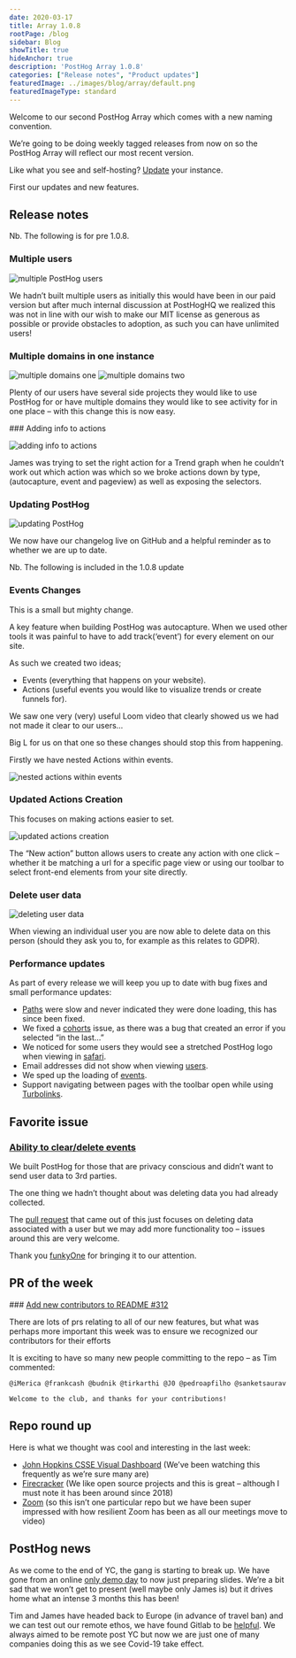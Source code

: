 ```yaml
---
date: 2020-03-17
title: Array 1.0.8
rootPage: /blog
sidebar: Blog
showTitle: true
hideAnchor: true
description: 'PostHog Array 1.0.8'
categories: ["Release notes", "Product updates"]
featuredImage: ../images/blog/array/default.png
featuredImageType: standard
---
```


Welcome to our second PostHog Array which comes with a new naming convention.

We’re going to be doing weekly tagged releases from now on so the PostHog Array will reflect our most recent version.

Like what you see and self-hosting? [Update](/docs/self-host/configure/upgrading-posthog) your instance.

First our updates and new features.

## Release notes

Nb. The following is for pre 1.0.8.

### Multiple users

![multiple PostHog users](../images/03/inviteteamgif.gif)

We hadn’t built multiple users as initially this would have been in our paid version but after much internal discussion at PostHogHQ we realized this was not in line with our wish to make our MIT license as generous as possible or provide obstacles to adoption, as such you can have unlimited users!

### Multiple domains in one instance

![multiple domains one](https://user-images.githubusercontent.com/53387/75904121-eae5c280-5e42-11ea-9ee6-5755c81d7610.gif)
![multiple domains two](https://user-images.githubusercontent.com/53387/75904124-ed481c80-5e42-11ea-84b3-3e5ddc301d38.gif)

Plenty of our users have several side projects they would like to use PostHog for or have multiple domains they would like to see activity for in one place – with this change this is now easy.

### Adding info to actions

![adding info to actions](../images/03/actiontrendscss.gif)

James was trying to set the right action for a Trend graph when he couldn’t work out which action was which so we broke actions down by type, (autocapture, event and pageview) as well as exposing the selectors.

### Updating PostHog

![updating PostHog](../images/03/changelogtoolbar.gif)

We now have our changelog live on GitHub and a helpful reminder as to whether we are up to date.

Nb. The following is included in the 1.0.8 update

### Events Changes

This is a small but mighty change.

A key feature when building PostHog was autocapture. When we used other tools it was painful to have to add track(‘event’) for every element on our site.

As such we created two ideas;

-   Events (everything that happens on your website).
-   Actions (useful events you would like to visualize trends or create funnels for).

We saw one very (very) useful Loom video that clearly showed us we had not made it clear to our users…

Big L for us on that one so these changes should stop this from happening.

Firstly we have nested Actions within events.

![nested actions within events](../images/03/Posthog-3.png)

### Updated Actions Creation

This focuses on making actions easier to set.

![updated actions creation](../images/03/newtoolbar.gif)

The “New action” button allows users to create any action with one click – whether it be matching a url for a specific page view or using our toolbar to select front-end elements from your site directly.

### Delete user data

![deleting user data](../images/03/Posthog-4.png)

When viewing an individual user you are now able to delete data on this person (should they ask you to, for example as this relates to GDPR).

### Performance updates

As part of every release we will keep you up to date with bug fixes and small performance updates:

-   [Paths](https://github.com/PostHog/posthog/pull/345) were slow and never indicated they were done loading, this has since been fixed.
-   We fixed a [cohorts](https://github.com/PostHog/posthog/issues/333) issue, as there was a bug that created an error if you selected “in the last…”
-   We noticed for some users they would see a stretched PostHog logo when viewing in [safari](https://github.com/PostHog/posthog/pull/340).
-   Email addresses did not show when viewing [users](https://github.com/PostHog/posthog/pull/326).
-   We sped up the loading of [events](https://github.com/PostHog/posthog/pull/321).
-   Support navigating between pages with the toolbar open while using [Turbolinks](https://github.com/PostHog/posthog/pull/369).

## Favorite issue

### [Ability to clear/delete events](https://github.com/PostHog/posthog/issues/307)

We built PostHog for those that are privacy conscious and didn’t want to send user data to 3rd parties.

The one thing we hadn’t thought about was deleting data you had already collected.

The [pull request](https://github.com/PostHog/posthog/pull/317) that came out of this just focuses on deleting data associated with a user but we may add more functionality too – issues around this are very welcome.

Thank you [funkyOne](https://github.com/funkyOne) for bringing it to our attention.

## PR of the week

### [Add new contributors to README #312](https://github.com/PostHog/posthog/pull/312)

There are lots of prs relating to all of our new features, but what was perhaps more important this week was to ensure we recognized our contributors for their efforts

It is exciting to have so many new people committing to the repo – as Tim commented:

```
@iMerica @frankcash @budnik @tirkarthi @J0 @pedroapfilho @sanketsaurav

Welcome to the club, and thanks for your contributions!
```

## Repo round up

Here is what we thought was cool and interesting in the last week:

-   [John Hopkins CSSE Visual Dashboard](https://github.com/CSSEGISandData/COVID-19) (We’ve been watching this frequently as we’re sure many are)
-   [Firecracker](https://github.com/firecracker-microvm/firecracker) (We like open source projects and this is great – although I must note it has been around since 2018)
-   [Zoom](https://github.com/zoom) (so this isn’t one particular repo but we have been super impressed with how resilient Zoom has been as all our meetings move to video)

## PostHog news

As we come to the end of YC, the gang is starting to break up. We have gone from an online [only demo day](https://news.ycombinator.com/item?id=22506013) to now just preparing slides. We’re a bit sad that we won’t get to present (well maybe only James is) but it drives home what an intense 3 months this has been!

Tim and James have headed back to Europe (in advance of travel ban) and we can test out our remote ethos, we have found Gitlab to be [helpful](https://about.gitlab.com/company/culture/all-remote/guide/). We always aimed to be remote post YC but now we are just one of many companies doing this as we see Covid-19 take effect.

<ArrayCTA />

